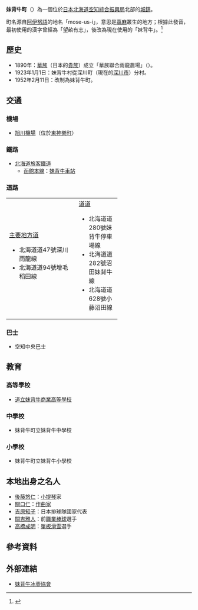 {{日本町村
| 自治體名=妹背牛
| 町村=町
| 圖像=[[File:JR_Hakodate-Main-Line_Moseushi_Station_building.jpg|240px]]
| 圖像說明=[[妹背牛站|妹背牛站]]
| 町村章=[[File:Symbol_of_Moseushi,_Hokkaido.svg|100px]]
| 日文原名=妹背牛町
| 平假名=もせうしちょう
| 羅馬字拼音=Moseushi-chō
| 都道府縣=北海道
| 支廳=空知綜合振興局
| 郡=雨龍郡
| 編號=01433-8
| 面積=48.55
| 邊界未定=
| 人口=3,866
| 統計時間=2007年12月31日
| 自治體=[[瀧川市|瀧川市]]、[[深川市|深川市]]、[[秩父別町|秩父別町]]、[[北龍町|北龍町]]、[[雨龍町|雨龍町]]
| 樹=[[花楸|花楸]]
| 花=[[杜鵑花|杜鵑花]]
| 鳥=
| 其他象徵物=町技
| 其他象徵=[[壘球|壘球]]、[[排球|排球]]<ref>{{cite web| url=http://houmu.h-chosonkai.gr.jp/~reikidb/display.php?choson_no=193&cd_type=0&link=../reiki_honbun/aa09600101.html| title=町技的制定| publisher=妹背牛町公所| accessdate=2008年3月4日| language=ja}}{{dead link|date=2017年12月 |bot=InternetArchiveBot |fix-attempted=yes }}</ref>
| 首長=[[加藤榮一|加藤榮一]]
| 卸任日期=
| 議員數=12
| 郵遞區號=079-0592
| 所在地=雨龍郡妹背牛町字妹背牛5200番地
| 電話號碼=164-32-2411
| 外部連結={{url|http://www.town.moseushi.hokkaido.jp/}}
| 經度=
| 緯度=
| 地圖=[[File:Moseushi_in_Sorachi_Subprefecture.gif|200px]]
| 註記=人口：[http://www.pref.hokkaido.lg.jp/sk/tuk/900brr/index.htm 北海道官方網頁]
}}
'''妹背牛町'''（{{jpn|j=妹背牛町|hg=もせうしちょう|rm=Moseushi chō|f=y}}）為一個位於[[日本|日本]][[北海道|北海道]][[空知綜合振興局|空知綜合振興局]]北部的[[城鎮|城鎮]]。

町名源自[[阿伊努語|阿伊努語]]的地名「mose-us-i」，意思是[[蕁麻|蕁麻]]叢生的地方；根據此發音，最初使用的漢字曾經為「望畝有志」，後改為現在使用的「妹背牛」。<ref>{{cite web| url=http://kam-r.sub.jp/ainu/soratisi.html| title=空知支廳| publisher=カムイミンタラ| accessdate=2008年3月4日| language=ja| archive-url=https://web.archive.org/web/20080213021139/http://kam-r.sub.jp/ainu/soratisi.html| archive-date=2008年2月13日| dead-url=yes}}</ref>

==歷史==
* 1890年：[[華族_(日本)|華族]]（日本的[[貴族|貴族]]）成立「華族聯合雨龍農場」（{{lang|ja|華族組合雨竜農場}}）。
* 1923年1月1日：妹背牛村從深川町（現在的[[深川市|深川市]]）分村。
* 1952年2月11日：改制為妹背牛町。

==交通==
===機場===
* [[旭川機場|旭川機場]]（位於[[東神樂町|東神樂町]]）

===鐵路===
* [[北海道旅客鐵道|北海道旅客鐵道]]
** [[函館本線|函館本線]]：[[妹背牛車站|妹背牛車站]]

===道路===

{| width="60%"
|-----
| valign="top" width="50%" |
;[[主要地方道|主要地方道]]
* 北海道道47號深川雨龍線
* 北海道道94號增毛稻田線
| valign="top" |
;[[都道府縣道|道道]]
* 北海道道280號妹背牛停車場線
* 北海道道282號沼田妹背牛線
* 北海道道628號小藤沼田線
|}

===巴士===
* 空知中央巴士

==教育==
===高等學校===
* [https://web.archive.org/web/20080614042200/http://www.moseushi.hokkaido-c.ed.jp/ 道立妹背牛商業高等學校]

===中學校===
* 妹背牛町立妹背牛中學校

===小學校===
* 妹背牛町立妹背牛小學校

==本地出身之名人==
* [[後藤悠仁|後藤悠仁]]：[[小提琴|小提琴]]家
* [[關口仁|關口仁]]：[[作曲家|作曲家]]
* [[吉原知子|吉原知子]]：日本排球隊國家代表
* [[關吉雅人|關吉雅人]]：前[[職業棒球|職業棒球]]選手
* [[高橋成明|高橋成明]]：[[單板滑雪|單板滑雪]]選手

==參考資料==
{{reflist}}

==外部連結==
{{commonscat|Moseushi, Hokkaido}}
* {{Ja icon}}[https://web.archive.org/web/20080224233743/http://fox.hokkai.net/~hashi/moseushi_curling/ 妹背牛冰壺協會]

{{空知支廳}}
{{Authority control}}